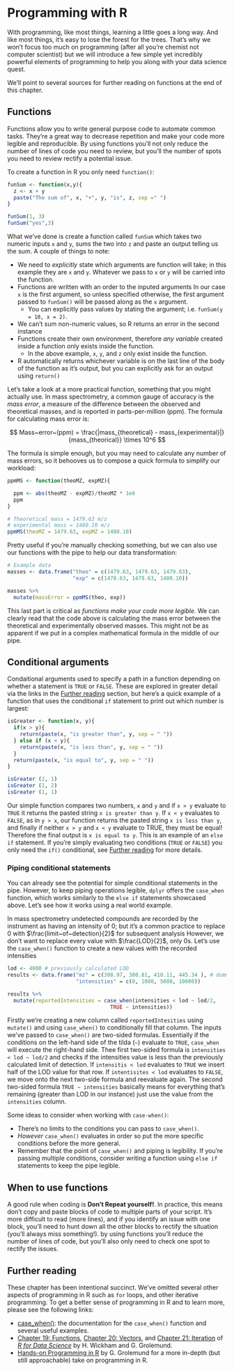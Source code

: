 # Programming with R

<!-- Aim of this is to show people how they can include programming features to enhance their coding. Mostly tips and shit to get them started no encompassing guide --> 

With programming, like most things, learning a little goes a long way. And like most things, it's easy to lose the forest for the trees. That's why we won't focus too much on programming (after all you're chemist not computer scientist) but we will introduce a few simple yet incredibly powerful elements of programming to help you along with your data science quest.

We'll point to several sources for further reading on functions at the end of this chapter. 

## Functions  
  
Functions allow you to write general purpose code to automate common tasks. They're a great way to decrease repetition and make your code more legible and reproducible. By using functions you'll not only reduce the number of lines of code you need to review, but you'll the number of spots you need to review rectify a potential issue.

To create a function in R you only need `function()`:

```r
funSum <- function(x,y){
  z <- x + y
  paste("The sum of", x, "+", y, "is", z, sep =" ")
}

funSum(1, 3)
funSum("yes",3)
```
What we've done is create a function called `funSum` which takes two numeric inputs `x` and `y`, sums the two into `z` and paste an output telling us the sum. A couple of things to note: 

  - We need to *explicitly* state which arguments are function will take; in this example they are `x` and `y`. Whatever we pass to `x` or `y` will be carried into the function. 
  - Functions are written with an order to the inputed arguments In our case `x` is the first argument, so unless specified otherwise, the first argument passed to `funSum()` will be passed along as the `x` argument. 
    - You can explicitly pass values by stating the argument; i.e. `funSum(y = 10, x = 2)`. 
  - We can't sum non-numeric values, so R returns an error in the second instance
  - Functions create their own environment, therefore *any variable* created inside a function only exists inside the function.
    - In the above example, `x`, `y`, and `z` only exist inside the function.
  - R automatically returns whichever variable is on the last line of the body of the function as it's output, but you can explicitly ask for an output using `return()`

Let's take a look at a more practical function, something that you might actually use. In mass spectrometry, a common gauge of accuracy is the *mass error*, a measure of the difference between the observed and theoretical masses, and is reported in parts-per-million (ppm). The formula for calculating mass error is:

$$ Mass~error~(ppm) = \frac{|mass_{theoretical} - mass_{experimental}|}{mass_{theorical}} \times 10^6 $$

The formula is simple enough, but you may need to calculate any number of mass errors, so it behooves us to compose a quick formula to simplify our workload:


```r
ppmMS <- function(theoMZ, expMZ){

  ppm <- abs(theoMZ - expMZ)/theoMZ * 1e6
  ppm
}

# Theoretical mass = 1479.63 m/z
# experimental mass = 1480.10 m/z
ppmMS(theoMZ = 1479.63, expMZ = 1480.10)
```

Pretty useful if you're manually checking something, but we can also use our functions with the pipe to help our data transformation:


```r

# Example data
masses <- data.frame("theo" = c(1479.63, 1479.63, 1479.63),
                     "exp" = c(1478.63, 1479.63, 1480.10))

masses %>% 
  mutate(massError = ppmMS(theo, exp))

```

This last part is critical as *functions make your code more legible*. We can clearly read that the code above is calculating the mass error between the theoretical and experimentally observed masses. This might not be as apparent if we put in a complex mathematical formula in the middle of our pipe. 


## Conditional arguments 

Condaitional arguments used to specify a path in a function depending on whether a statement is `TRUE` or `FALSE`. These are explored in greater detail via the links in the [Further reading] section, but here's a quick example of a function that uses the conditional `if` statement to print out which number is largest: 

```r

isGreater <- function(x, y){
  if(x > y){
    return(paste(x, "is greater than", y, sep = " "))
  } else if (x < y){ 
    return(paste(x, "is less than", y, sep = " "))
  }
  return(paste(x, "is equal to", y, sep = " "))
}

isGreater (2, 1)
isGreater (1, 2)
isGreater (1, 1)

```

Our simple function compares two numbers, `x` and `y` and if `x > y` evaluate to `TRUE` it returns the pasted string `x is greater than y`. If `x < y` evaluates to `FALSE`, as in `y > x`, our function returns the pasted string `x is less than y`, and finally if neither `x > y` and `x < y` evaluate to TRUE, they must be equal! Therefore the final output is `x is equal to y`. This is an example of an `else if` statement. If you're simply evaluating two conditions (`TRUE` or `FALSE`) you only need the `if()` conditional, see [Further reading] for more details. 

### Piping conditional statements

You can already see the potential for simple conditional statements in the pipe. However, to keep piping operations legible, `dplyr` offers the `case_when` function, which works similarly to the `else if` statements showcased above. Let's see how it works using a real world example.

In mass spectrometry undetected compounds are recorded by the instrument as having an intensity of 0; but it's a common practice to replace 0 with $\frac{limit~of~detection}{2}$ for subsequent analysis However, we don't want to replace every value with $\frac{LOD}{2}$, only 0s. Let's use the `case_when()` function to create a new values with the recorded intensities

```r

lod <- 4000 # previously calculated LOD 
results <- data.frame("mz" = c(308.97, 380.81, 410.11, 445.34 ), # dummy data
                      "intensities" = c(0, 1000, 5000, 10000)) 

results %>%
  mutate(reportedIntensities = case_when(intensities < lod ~ lod/2,
                                 TRUE ~ intensities))


```

Firstly we're creating a new column called `reportedIntesities` using `mutate()` and using `case_when()` to conditionally fill that column. The inputs we've passed to `case_when()` are two-sided formulas. Essentially if the conditions on the left-hand side of the tilda (`~`) evaluate to `TRUE`, `case_when` will execute the right-hand side. Thee first two-sided formula is `intensities < lod ~ lod/2` and checks if the intensities value is less than the previously calculated limit of detection. If `intensitis < lod` evaluates to `TRUE` we insert half of the LOD value for that row. If `intentisites < lod` evaluates to `FALSE`, we move onto the next two-side formula and reevaluate again. The second two-sided formula `TRUE ~ intensities` basically means for everything that's remaining (greater than LOD in our instance) just use the value from the `intensities` column.

Some ideas to consider when working with `case-when()`:

  - There's no limits to the conditions you can pass to `case_when()`.
  - *However* `case_when()` evaluates in order so put the more specific conditions before the more general. 
  - Remember that the point of `case_when()` and piping is legibility. If you're passing multiple conditions, consider writing a function using `else if` statements to keep the pipe legible.  


## When to use functions

A good rule when coding is **Don't Repeat yourself!**. In practice, this means don't copy and paste blocks of code to multiple parts of your script. It's more difficult to read (more lines), and if you identify an issue with one block, you'll need to hunt down all the other blocks to rectify the situation (you'll always miss something!). by using functions you'll reduce the number of lines of code, but you'll also only need to check one spot to rectify the issues. 

## Further reading

These chapter has been intentional succinct. We've omitted several other aspects of programming in R such as `for` loops, and other iterative programming. To get a better sense of programming in R and to learn more, please see the following links:

  - [case_when()](https://dplyr.tidyverse.org/reference/case_when.html): the documentation for the `case_when()` function and several useful examples. 
  - [Chapter 19: Functions](https://r4ds.had.co.nz/functions.html), [Chapter 20: Vectors](https://r4ds.had.co.nz/vectors.html), and [Chapter 21: Iteration](https://r4ds.had.co.nz/iteration.html) of [*R for Data Science*](https://r4ds.had.co.nz/index.html) by H. Wickham and G. Grolemund.  
  - [Hands-on Programming in R](https://rstudio-education.github.io/hopr/) by G. Grolemund for a more in-depth (but still approachable) take on programming in R. 